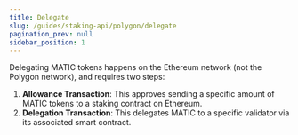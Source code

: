 ```yaml
---
title: Delegate
slug: /guides/staking-api/polygon/delegate
pagination_prev: null
sidebar_position: 1
---
```


Delegating MATIC tokens happens on the Ethereum network (not the Polygon network), and requires two steps:

1. **Allowance Transaction**: This approves sending a specific amount of MATIC tokens to a staking contract on Ethereum.
2. **Delegation Transaction**: This delegates MATIC to a specific validator via its associated smart contract.
